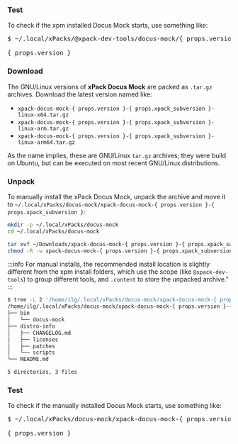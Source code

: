 

<InstallEasy/>

### Test

To check if the xpm installed Docus Mock starts, use something like:

<pre>
$ ~/.local/xPacks/@xpack-dev-tools/docus-mock/{ props.version }-{ props.xpack_subversion }.1/.content/bin/docus-mock --version<br/>
{ props.version }
</pre>

<InstallManual/>

### Download

The GNU/Linux versions of **xPack Docus Mock**
are packed as `.tar.gz` archives.
Download the latest version named like:

<ul>
<li><code>xpack-docus-mock-{ props.version }-{ props.xpack_subversion }-linux-x64.tar.gz</code></li>
<li><code>xpack-docus-mock-{ props.version }-{ props.xpack_subversion }-linux-arm.tar.gz</code></li>
<li><code>xpack-docus-mock-{ props.version }-{ props.xpack_subversion }-linux-arm64.tar.gz</code></li>
</ul>

As the name implies, these are GNU/Linux `tar.gz` archives; they were build on
Ubuntu, but can be executed on most recent GNU/Linux distributions.

### Unpack

<p>To manually install the xPack Docus Mock,
unpack the archive and move it
to <code>~/.local/xPacks/docus-mock/xpack-docus-mock-{ props.version }-{ props.xpack_subversion }</code>:</p>

```bash
mkdir -p ~/.local/xPacks/docus-mock
cd ~/.local/xPacks/docus-mock

tar xvf ~/Downloads/xpack-docus-mock-{ props.version }-{ props.xpack_subversion }-linux-x64.tar.gz
chmod -R -w xpack-docus-mock-{ props.version }-{ props.xpack_subversion }
```

:::info
For manual installs, the recommended
install location is slightly different from the xpm install folders,
which use the scope (like `@xpack-dev-tools`) to group different tools,
and `.content` to store the unpacked archive."
:::

```bash
$ tree -L 2 '/home/ilg/.local/xPacks/docus-mock/xpack-docus-mock-{ props.version }-{ props.xpack_subversion }'
/home/ilg/.local/xPacks/docus-mock/xpack-docus-mock-{ props.version }-{ props.xpack_subversion }/
├── bin
│   └── docus-mock
├── distro-info
│   ├── CHANGELOG.md
│   ├── licenses
│   ├── patches
│   └── scripts
└── README.md

5 directories, 3 files
```

### Test

To check if the manually installed Docus Mock starts, use something like:

<pre>
$ ~/.local/xPacks/docus-mock/xpack-docus-mock-{ props.version }-{ props.xpack_subversion }/bin/docus-mock --version<br/>
{ props.version }
</pre>
